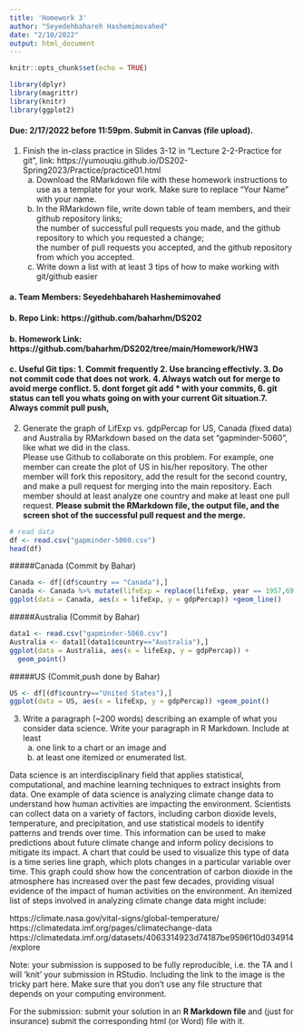 ```yaml
---
title: 'Homework 3'
author: "Seyedehbahareh Hashemimovahed"
date: "2/10/2022"
output: html_document
---
```


```r
knitr::opts_chunk$set(echo = TRUE)
```

```r
library(dplyr)
library(magrittr)
library(knitr)
library(ggplot2)
```
#### Due: 2/17/2022 before 11:59pm. Submit in Canvas (file upload).

1. Finish the in-class practice in Slides 3-12 in "Lecture 2-2-Practice for git", link: https://yumouqiu.github.io/DS202-Spring2023/Practice/practice01.html  
    a. Download the RMarkdown file with these homework instructions to use as a template for your work. Make sure to replace "Your Name" with your name.  
    b. In the RMarkdown file, write down table of team members, and their github repository links;   
the number of successful pull requests you made, and the github repository to which you requested a change;  
the number of pull requests you accepted, and the github repository from which you accepted.  
    c. Write down a list with at least 3 tips of how to make working with git/github easier  

####  a. Team Members:  Seyedehbahareh Hashemimovahed
####  b. Repo Link: https://github.com/baharhm/DS202
####  b. Homework Link: https://github.com/baharhm/DS202/tree/main/Homework/HW3
####  c. Useful Git tips:  1. Commit frequently 2. Use brancing effectivly. 3. Do not commit code that does not work.  4. Always watch out for merge to avoid merge conflict. 5. dont forget git add * with your commits,  6. git status can tell you whats going on with your current Git situation.7. Always commit pull push,  
                          
2. Generate the graph of LifExp vs. gdpPercap for US, Canada (fixed data) and Australia by RMarkdown based on the data set "gapminder-5060", like what we did in the class.  
Please use Github to collaborate on this problem. For example, one member can create the plot of US in his/her repository. The other member will fork this repository, add the result for the second country, and make a pull request for merging into the main repository. Each member should at least analyze one country and make at least one pull request. **Please submit the RMarkdown file, the output file, and the screen shot of the successful pull request and the merge.**

```r
# read data 
df <- read.csv("gapminder-5060.csv")
head(df)
```


#####Canada (Commit by Bahar)
```r
Canada <- df[(df$country == "Canada"),]
Canada <- Canada %>% mutate(lifeExp = replace(lifeExp, year == 1957,69.96))
ggplot(data = Canada, aes(x = lifeExp, y = gdpPercap)) +geom_line()
```


#####Australia (Commit by Bahar)
```r
data1 <- read.csv("gapminder-5060.csv")
Australia <- data1[(data1$country=="Australia"),]
ggplot(data = Australia, aes(x = lifeExp, y = gdpPercap)) +
  geom_point()
```  


#####US (Commit,push done by Bahar)
```r
US <- df[(df$country=="United States"),]
ggplot(data = US, aes(x = lifeExp, y = gdpPercap)) +geom_point()
```

3. Write a paragraph (~200 words) describing an example of what you consider data science. Write your paragraph in R Markdown. Include at least 
    a. one link to a chart or an image and 
    b. at least one itemized or enumerated list.
    
Data science is an interdisciplinary field that applies statistical, computational, and machine learning techniques to extract insights from data. One example of data science is analyzing climate change data to understand how human activities are impacting the environment. Scientists can collect data on a variety of factors, including carbon dioxide levels, temperature, and precipitation, and use statistical models to identify patterns and trends over time. This information can be used to make predictions about future climate change and inform policy decisions to mitigate its impact. A chart that could be used to visualize this type of data is a time series line graph, which plots changes in a particular variable over time. This graph could show how the concentration of carbon dioxide in the atmosphere has increased over the past few decades, providing visual evidence of the impact of human activities on the environment. An itemized list of steps involved in analyzing climate change data might include:


https://climate.nasa.gov/vital-signs/global-temperature/
https://climatedata.imf.org/pages/climatechange-data
https://climatedata.imf.org/datasets/4063314923d74187be9596f10d034914/explore



Note: your submission is supposed to be fully reproducible, i.e. the TA and I will 'knit' your submission in RStudio. Including the link to the image is the tricky part here. Make sure that you don't use any file structure that depends on your computing environment.


For the submission: submit your solution in an **R Markdown file** and (just for insurance) submit the corresponding html (or Word) file with it. 
